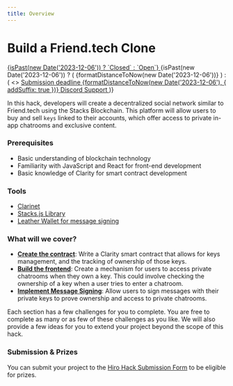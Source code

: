 ```yaml
---
title: Overview
---
```




# Build a Friend.tech Clone

<div className="gap-3 flex flex-wrap mb-6">
  <a
    className="inline-block bg-green-300 hover:bg-green-200 rounded-md text-sm text-green-800 px-2 py-1 hover:text-green-800 hover:no-underline transition-colors"
    href="https://discord.com/channels/621759717756370964/1022879438515486791"
  >
    {isPast(new Date('2023-12-06')) ? `Closed` : `Open`}
  </a>
  {isPast(new Date('2023-12-06')) ? (
    <span className="inline-block bg-neutral-200 rounded-md text-sm text-neutral-700 px-2 py-1 hover:text-neutral-700 hover:no-underline transition-colors">
      {formatDistanceToNow(new Date('2023-12-06'))}
    </span>
  ) : (
    <>
    <a
      className="inline-block bg-neutral-200 hover:bg-neutral-100 rounded-md text-sm text-neutral-700 px-2 py-1 hover:text-neutral-700 hover:no-underline transition-colors"
      href="https://stacks.js.org"
    >
      Submission deadline {formatDistanceToNow(new Date('2023-12-06'), { addSuffix: true })}
    </a>
    <a
      className="inline-block bg-violet-300 hover:bg-violet-200 rounded-md text-sm text-violet-800 px-2 py-1 hover:text-violet-800 hover:no-underline transition-colors"
      href="https://discord.com/channels/621759717756370964/1022879438515486791"
    >
      Discord Support <span className="i-bi-discord align-text-bottom text-lg"></span>
    </a>
    </>
  )}
</div>

In this hack, developers will create a decentralized social network similar to Friend.tech using the Stacks Blockchain. This platform will allow users to buy and sell `keys` linked to their accounts, which offer access to private in-app chatrooms and exclusive content.

### Prerequisites

- Basic understanding of blockchain technology
- Familiarity with JavaScript and React for front-end development
- Basic knowledge of Clarity for smart contract development

### Tools

- [Clarinet](../../clarinet/overview)
- [Stacks.js Library](../../stacks.js/overview)
- [Leather Wallet for message signing](../../stacks.js/guides/sign-messages)

### What will we cover?

- **[Create the contract](./create-the-contracts)**: Write a Clarity smart contract that allows for keys management, and the tracking of ownership of those keys.
- **[Build the frontend](./build-the-frontend)**: Create a mechanism for users to access private chatrooms when they own a key. This could involve checking the ownership of a key when a user tries to enter a chatroom.
- **[Implement Message Signing](./handle-the-messaging)**: Allow users to sign messages with their private keys to prove ownership and access to private chatrooms.

Each section has a few challenges for you to complete. You are free to complete as many or as few of these challenges as you like. We will also provide a few ideas for you to extend your project beyond the scope of this hack.

### Submission & Prizes

You can submit your project to the [Hiro Hack Submission Form](https://rfw7zqyd.paperform.co/) to be eligible for prizes.